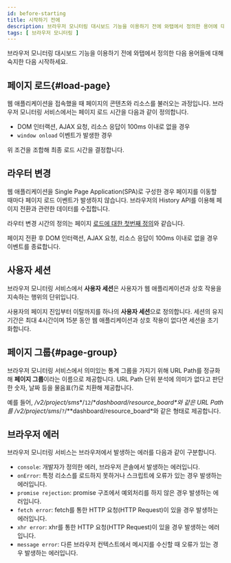 ```yaml
---
id: before-starting
title: 시작하기 전에
description: 브라우저 모니터링 대시보드 기능을 이용하기 전에 와탭에서 정의한 용어에 대해 숙지한 다음 시작하세요.
tags: [ 브라우저 모니터링 ]
---
```


브라우저 모니터링 대시보드 기능을 이용하기 전에 와탭에서 정의한 다음 용어들에 대해 숙지한 다음 시작하세요.


## 페이지 로드{#load-page}

웹 애플리케이션을 접속했을 때 페이지의 콘텐츠와 리소스를 불러오는 과정입니다. 브라우저 모니터링 서비스에서는 페이지 로드 시간을 다음과 같이 정의합니다.

* DOM 인터랙션, AJAX 요청, 리소스 응답이 100ms 이내로 없을 경우
* `window onload` 이벤트가 발생한 경우

위 조건을 조합해 최종 로드 시간을 결정합니다.

## 라우터 변경

웹 애플리케이션을 Single Page Application(SPA)로 구성한 경우 페이지를 이동할 때마다 페이지 로드 이벤트가 발생하지 않습니다. 브라우저의 History API를 이용해 페이지 전환과 관련한 데이터를 수집합니다. 

라우터 변경 시간의 정의는 페이지 [로드에 대한 첫번째 정의](#load-page)와 같습니다.

페이지 전환 후 DOM 인터랙션, AJAX 요청, 리소스 응답이 100ms 이내로 없을 경우 이벤트를 종료합니다.

## 사용자 세션

브라우저 모니터링 서비스에서 **사용자 세션**은 사용자가 웹 애플리케이션과 상호 작용을 지속하는 행위의 단위입니다.

사용자의 페이지 진입부터 이탈까지를 하나의 **사용자 세션**으로 정의합니다. 세션의 유지 기간은 최대 4시간이며 15분 동안 웹 애플리케이션과 상호 작용이 없다면 세션을 초기화합니다.

## 페이지 그룹{#page-group}

브라우저 모니터링 서비스에서 의미있는 통계 그룹을 가지기 위해 URL Path를 정규화해 **페이지 그룹**이라는 이름으로 제공합니다. URL Path 단위 분석에 의미가 없다고 판단한 숫자, 날짜 등을 물음표(?)로 치환해 제공합니다.

예를 들어, */v2/project/sms**/`12`/**dashboard/resource_board*와 같은 URL Path를 */v2/project/sms**/`?`/**dashboard/resource_board*와 같은 형태로 제공합니다.

## 브라우저 에러

브라우저 모니터링 서비스는 브라우저에서 발생하는 에러를 다음과 같이 구분합니다.

* `console`: 개발자가 정의한 에러, 브라우저 콘솔에서 발생하는 에러입니다.
* `onError`: 특정 리소스를 로드하지 못하거나 스크립트에 오류가 있는 경우 발생하는 에러입니다.
* `promise rejection`: promise 구조에서 예외처리를 하지 않은 경우 발생하는 에러입니다.
* `fetch error`: fetch를 통한 HTTP 요청(HTTP Request)이 있을 경우 발생하는 에러입니다.
* `xhr error`: xhr를 통한 HTTP 요청(HTTP Request)이 있을 경우 발생하는 에러입니다.
* `message error`: 다른 브라우저 컨텍스트에서 메시지를 수신할 때 오류가 있는 경우 발생하는 에러입니다.